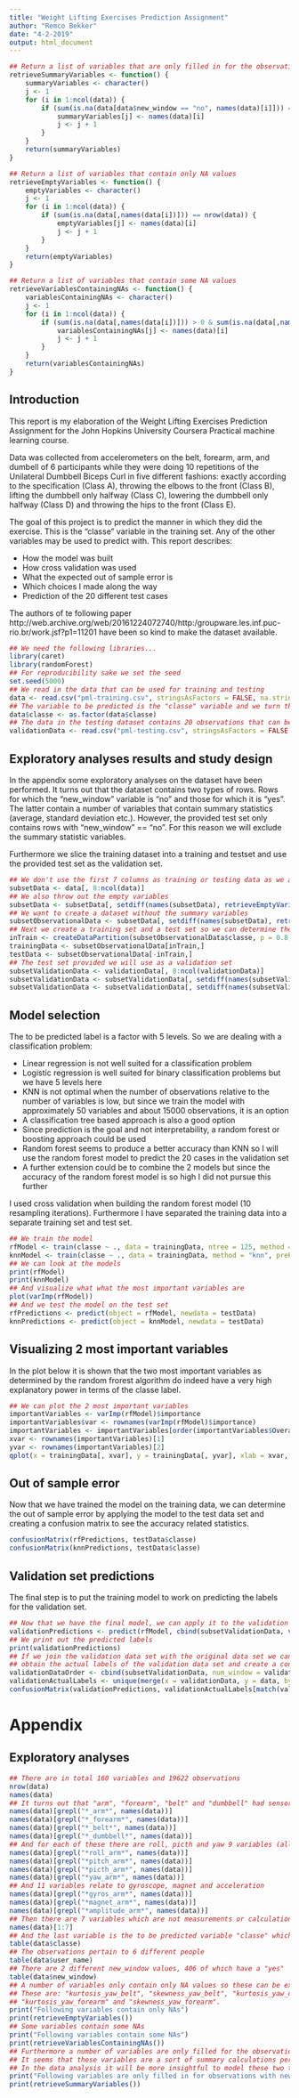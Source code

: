 ```yaml
---
title: "Weight Lifting Exercises Prediction Assignment"
author: "Remco Bekker"
date: "4-2-2019"
output: html_document
---
```


```r
## Return a list of variables that are only filled in for the observations that have new_window = "yes"
retrieveSummaryVariables <- function() {
    summaryVariables <- character()
    j <- 1
    for (i in 1:ncol(data)) {
        if (sum(is.na(data[data$new_window == "no", names(data)[i]])) == (nrow(data) - nrow(data[data$new_window == "yes",])) & sum(is.na(data[,names(data[i])])) < nrow(data)) {
            summaryVariables[j] <- names(data)[i]
            j <- j + 1
        }
    }
    return(summaryVariables)
}

## Return a list of variables that contain only NA values
retrieveEmptyVariables <- function() {
    emptyVariables <- character()
    j <- 1
    for (i in 1:ncol(data)) {
        if (sum(is.na(data[,names(data[i])])) == nrow(data)) {
            emptyVariables[j] <- names(data)[i]
            j <- j + 1
        }
    }
    return(emptyVariables)
}

## Return a list of variables that contain some NA values
retrieveVariablesContainingNAs <- function() {
    variablesContainingNAs <- character()
    j <- 1
    for (i in 1:ncol(data)) {
        if (sum(is.na(data[,names(data[i])])) > 0 & sum(is.na(data[,names(data[i])])) < nrow(data)) {
            variablesContainingNAs[j] <- names(data)[i]
            j <- j + 1
        }
    }
    return(variablesContainingNAs)
}
```

## Introduction
This report is my elaboration of the Weight Lifting Exercises Prediction Assignment for the John Hopkins University Coursera Practical machine learning course. 

Data was collected from accelerometers on the belt, forearm, arm, and dumbell of 6 participants while they were doing 10 repetitions of the Unilateral Dumbbell Biceps Curl in five different fashions: exactly according to the specification (Class A), throwing the elbows to the front (Class B), lifting the dumbbell only halfway (Class C), lowering the dumbbell only halfway (Class D) and throwing the hips to the front (Class E).

The goal of this project is to predict the manner in which they did the exercise. This is the "classe" variable in the training set. Any of the other variables may be used to predict with. 
This report describes:

- How the model was built
- How cross validation was used
- What the expected out of sample error is
- Which choices I made along the way
- Prediction of the 20 different test cases

The authors of te following paper http://web.archive.org/web/20161224072740/http:/groupware.les.inf.puc-rio.br/work.jsf?p1=11201 have been so kind to make the dataset available.

``` r
## We need the following libraries...
library(caret)
library(randomForest)
## For reproducibility sake we set the seed
set.seed(5000)
## We read in the data that can be used for training and testing
data <- read.csv("pml-training.csv", stringsAsFactors = FALSE, na.strings = c("", "NA", "#DIV/0!"))
## The variable to be predicted is the "classe" variable and we turn that variable into a factor
data$classe <- as.factor(data$classe)
## The data in the testing dataset contains 20 observations that can be used for validating our prediction approach
validationData <- read.csv("pml-testing.csv", stringsAsFactors = FALSE, na.strings = c("", "NA", "#DIV/0!"))
```

## Exploratory analyses results and study design
In the appendix some exploratory analyses on the dataset have been performed. It turns out that the dataset contains two types of rows. Rows for which the "new_window" variable is "no" and those for which it is "yes". The latter contain a number of variables that contain summary statistics (average, standard deviation etc.). However, the provided test set only contains rows with "new_window" == "no". For this reason we will exclude the summary statistic variables.  

Furthermore we slice the training dataset into a training and testset and use the provided test set as the validation set. 
``` r
## We don't use the first 7 columns as training or testing data as we are interested in prediction and not in understanding who or when an exercise was performed correctly.
subsetData <- data[, 8:ncol(data)]
## We also throw out the empty variables
subsetData <- subsetData[, setdiff(names(subsetData), retrieveEmptyVariables())]
## We want to create a dataset without the summary variables
subsetObservationalData <- subsetData[, setdiff(names(subsetData), retrieveSummaryVariables())]
## Next we create a training set and a test set so we can determine the out of sample error
inTrain <- createDataPartition(subsetObservationalData$classe, p = 0.8, list = FALSE)
trainingData <- subsetObservationalData[inTrain,]
testData <- subsetObservationalData[-inTrain,]
## The test set provided we will use as a validation set
subsetValidationData <- validationData[, 8:ncol(validationData)]
subsetValidationData <- subsetValidationData[, setdiff(names(subsetValidationData), retrieveEmptyVariables())]
subsetValidationData <- subsetValidationData[, setdiff(names(subsetValidationData), retrieveSummaryVariables())]
```

## Model selection
The to be predicted label is a factor with 5 levels. So we are dealing with a classification problem:

- Linear regression is not well suited for a classification problem
- Logistic regression is well suited for binary classification problems but we have 5 levels here
- KNN is not optimal when the number of observations relative to the number of variables is low, but since we train the model with approximately 50 variables and about 15000 observations, it is an option
- A classification tree based approach is also a good option
- Since prediction is the goal and not interpretability, a random forest or boosting approach could be used
- Random forest seems to produce a better accuracy than KNN so I will use the random forest model to predict the 20 cases in the validation set
- A further extension could be to combine the 2 models but since the accuracy of the random forest model is so high I did not pursue this further

I used cross validation when building the random forest model (10 resampling iterations). Furthermore I have separated the training data into a separate training set and test set. 

```r
## We train the model
rfModel <- train(classe ~ ., data = trainingData, ntree = 125, method = "rf", trControl = trainControl(method = "cv", number = 10, verboseIter = FALSE), prox = TRUE)
knnModel <- train(classe ~ ., data = trainingData, method = "knn", preProcess = c("center", "scale"))
## We can look at the models
print(rfModel)
print(knnModel)
## And visualize what what the most important variables are
plot(varImp(rfModel))
## And we test the model on the test set
rfPredictions <- predict(object = rfModel, newdata = testData)
knnPredictions <- predict(object = knnModel, newdata = testData)
```

## Visualizing 2 most important variables
In the plot below it is shown that the two most important variables as determined by the random frorest algorithm do indeed have a very high explanatory power in terms of the classe label.
```r
## We can plot the 2 most important variables
importantVariables <- varImp(rfModel)$importance 
importantVariables$var <- rownames(varImp(rfModel)$importance)
importantVariables <- importantVariables[order(importantVariables$Overall, decreasing = TRUE),]
xvar <- rownames(importantVariables)[1]
yvar <- rownames(importantVariables)[2]
qplot(x = trainingData[, xvar], y = trainingData[, yvar], xlab = xvar, ylab = yvar, colour = trainingData$classe)
```

## Out of sample error
Now that we have trained the model on the training data, we can determine the out of sample error by applying the model to the test data set and creating a confusion matrix to see the accuracy related statistics.
```r
confusionMatrix(rfPredictions, testData$classe)
confusionMatrix(knnPredictions, testData$classe)
```

## Validation set predictions
The final step is to put the training model to work on predicting the labels for the validation set.
```r
## Now that we have the final model, we can apply it to the validation set...
validationPredictions <- predict(rfModel, cbind(subsetValidationData, validationData$num_window))
## We print out the predicted labels
print(validationPredictions)
## If we join the validation data set with the original data set we can 
## obtain the actual labels of the validation data set and create a confusion matrix. 
validationDataOrder <- cbind(subsetValidationData, num_window = validationData$num_window)
validationActualLabels <- unique(merge(x = validationData, y = data, by = "num_window", all.x = TRUE)[, c("num_window", "classe")])
confusionMatrix(validationPredictions, validationActualLabels[match(validationDataOrder$num_window, validationActualLabels$num_window), "classe"])
```

# Appendix

## Exploratory analyses

``` r
## There are in total 160 variables and 19622 observations
nrow(data)
names(data)
## It turns out that "arm", "forearm", "belt" and "dumbbell" had sensors attached to them and for each these the same set of 38 variables exists
names(data)[grepl("*_arm*", names(data))]
names(data)[grepl("*_forearm*", names(data))]
names(data)[grepl("*_belt*", names(data))]
names(data)[grepl("*_dumbbell*", names(data))]
## And for each of these there are roll, picth and yaw 9 variables (allthough pitch is for some variable misspelled)
names(data)[grepl("*roll_arm*", names(data))]
names(data)[grepl("*pitch_arm*", names(data))]
names(data)[grepl("*picth_arm*", names(data))]
names(data)[grepl("*yaw_arm*", names(data))]
## And 11 variables relate to gyroscope, magnet and acceleration
names(data)[grepl("*gyros_arm*", names(data))]
names(data)[grepl("*magnet_arm*", names(data))]
names(data)[grepl("*amplitude_arm*", names(data))]
## Then there are 7 variables which are not measurements or calculations but rather detail the id of the observation, when the observation was done, who did the exercise and of which training window it was part and whether it was the last of a training window.
names(data)[1:7]
## And the last variable is the to be predicted variable "classe" which details whethere the exercice was performed correctly ("E") or not ("A" through "D")
table(data$classe)
## The observations pertain to 6 different people
table(data$user_name)
## There are 2 different new_window values, 406 of which have a "yes"
table(data$new_window)
## A number of variables only contain only NA values so these can be excluded from any analyses or modelling efforts. 
## These are: "kurtosis_yaw_belt", "skewness_yaw_belt", "kurtosis_yaw_dumbbell", "skewness_yaw_dumbbell", 
## "kurtosis_yaw_forearm" and "skewness_yaw_forearm".
print("Following variables contain only NAs")
print(retrieveEmptyVariables())
## Some variables contain some NAs
print("Following variables contain some NAs")
print(retrieveVariablesContainingNAs())
## Furthermore a number of variables are only filled for the observations that have a new_window value of yes. 
## It seems that these variables are a sort of summary calculations performed on the observations in the window. 
## In the data analysis it will be more insightful to model these two types of data separately.
print("Following variables are only filled in for observations with new_window = 'yes'")
print(retrieveSummaryVariables())
```
